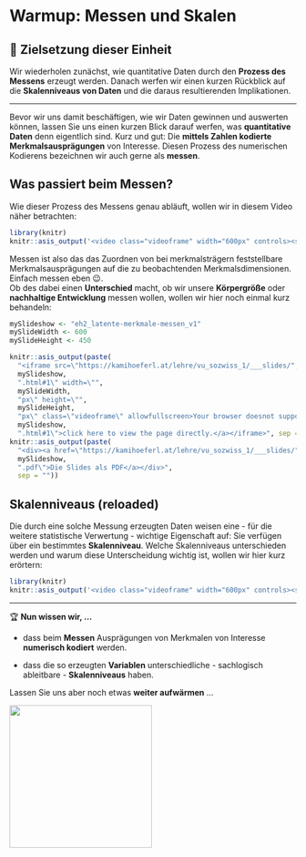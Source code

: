 # Warmup: Messen und Skalen

## 📢 Zielsetzung dieser Einheit {.unnumbered}

Wir wiederholen zunächst, wie quantitative Daten durch den **Prozess des Messens** erzeugt werden. Danach werfen wir einen kurzen Rückblick auf die **Skalenniveaus von Daten** und die daraus resultierenden Implikationen.

------------------------------------------------------------------------

Bevor wir uns damit beschäftigen, wie wir Daten gewinnen und auswerten können, lassen Sie uns einen kurzen Blick darauf werfen, was **quantitative Daten** denn eigentlich sind. Kurz und gut: Die **mittels Zahlen kodierte Merkmalsausprägungen** von Interesse. Diesen Prozess des numerischen Kodierens bezeichnen wir auch gerne als **messen**.

## Was passiert beim Messen?

Wie dieser Prozess des Messens genau abläuft, wollen wir in diesem Video näher betrachten:

```r
library(knitr)
knitr::asis_output('<video class="videoframe" width="600px" controls><source src="https://lms.uibk.ac.at/podcast/1194197008/Jfzmxx/102558165267942/_/uibkolat_1_102558165356962/media/eh3-0_messen.mp4"></video>')
```

Messen ist also das das Zuordnen von bei merkmalsträgern feststellbare Merkmalsausprägungen auf die zu beobachtenden Merkmalsdimensionen. Einfach messen eben 😉.  
Ob des dabei einen **Unterschied** macht, ob wir unsere **Körpergröße** oder **nachhaltige Entwicklung** messen wollen, wollen wir hier noch einmal kurz behandeln:

```r
mySlideshow <- "eh2_latente-merkmale-messen_v1"
mySlideWidth <- 600
mySlideHeight <- 450

knitr::asis_output(paste(
  "<iframe src=\"https://kamihoeferl.at/lehre/vu_sozwiss_1/___slides/",
  mySlideshow,
  ".html#1\" width=\"",
  mySlideWidth,
  "px\" height=\"",
  mySlideHeight,
  "px\" class=\"videoframe\" allowfullscreen>Your browser doesnot support iframes <a href=\"<https://kamihoeferl.at/lehre/vu_sozwiss_1/___slides/",
  mySlideshow,
  ".html#1\">click here to view the page directly.</a></iframe>", sep = ""))
knitr::asis_output(paste(
  "<div><a href=\"https://kamihoeferl.at/lehre/vu_sozwiss_1/___slides/",
  mySlideshow,
  ".pdf\">Die Slides als PDF</a></div>",
  sep = ""))
```

## Skalenniveaus (reloaded)

Die durch eine solche Messung erzeugten Daten weisen eine - für die weitere statistische Verwertung - wichtige Eigenschaft auf: Sie verfügen über ein bestimmtes **Skalenniveau**. Welche Skalenniveaus unterschieden werden und warum diese Unterscheidung wichtig ist, wollen wir hier kurz erörtern:

```r
library(knitr)
knitr::asis_output('<video class="videoframe" width="600px" controls><source src="https://lms.uibk.ac.at/podcast/1194197008/Jfzmxx/103304845301718/_/uibkolat_1_102558165456078/media/eh3-0_skalenniveaus.mp4"></video>')
```

------------------------------------------------------------------------

🏆 **Nun wissen wir, ...**

-   dass beim **Messen** Ausprägungen von Merkmalen von Interesse **numerisch kodiert** werden.

-   dass die so erzeugten **Variablen** unterschiedliche - sachlogisch ableitbare - **Skalenniveaus** haben.

Lassen Sie uns aber noch etwas **weiter aufwärmen** ...

![](images/warmup_1.gif){.videoframe width="250"}
